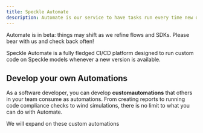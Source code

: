 ```yaml
---
title: Speckle Automate
description: Automate is our service to have tasks run every time new data is added to Speckle.
---
```


<Warning>
  Automate is in beta: things may shift as we refine flows and SDKs. Please bear 
  with us and check back often!
</Warning>

Speckle Automate is a fully fledged CI/CD platform designed to run custom code on 
Speckle models whenever a new version is available.



## Develop your own Automations
As a software developer, you can develop **customautomations** that others in your team consume 
as automations. From creating reports to running code compliance checks 
to wind simulations, there is no limit to what you can do with Automate.

We will expand on these custom automations

